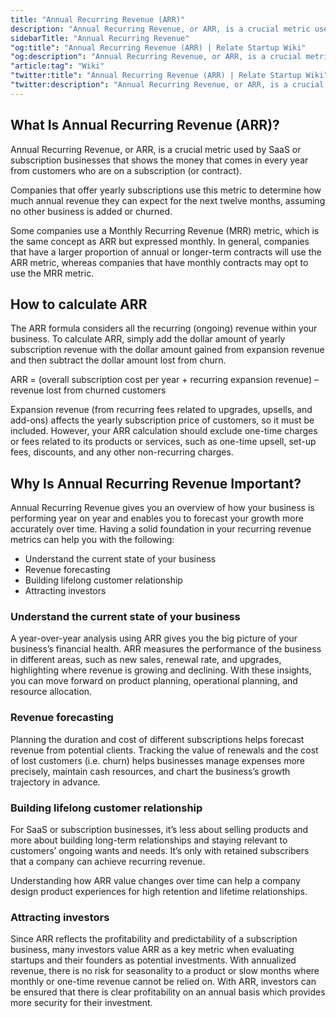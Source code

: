 ```yaml
---
title: "Annual Recurring Revenue (ARR)"
description: "Annual Recurring Revenue, or ARR, is a crucial metric used by SaaS or subscription businesses that shows the money that comes in every year from customers who are on a subscription (or contract)."
sidebarTitle: "Annual Recurring Revenue"
"og:title": "Annual Recurring Revenue (ARR) | Relate Startup Wiki"
"og:description": "Annual Recurring Revenue, or ARR, is a crucial metric used by SaaS or subscription businesses that shows the money that comes in every year from customers who are on a subscription (or contract)."
"article:tag": "Wiki"
"twitter:title": "Annual Recurring Revenue (ARR) | Relate Startup Wiki"
"twitter:description": "Annual Recurring Revenue, or ARR, is a crucial metric used by SaaS or subscription businesses that shows the money that comes in every year from customers who are on a subscription (or contract)."
---
```


## What Is Annual Recurring Revenue (ARR)?
Annual Recurring Revenue, or ARR, is a crucial metric used by SaaS or subscription businesses that shows the money that comes in every year from customers who are on a subscription (or contract).

Companies that offer yearly subscriptions use this metric to determine how much annual revenue they can expect for the next twelve months, assuming no other business is added or churned.

Some companies use a Monthly Recurring Revenue (MRR) metric, which is the same concept as ARR but expressed monthly. In general, companies that have a larger proportion of annual or longer-term contracts will use the ARR metric, whereas companies that have monthly contracts may opt to use the MRR metric.

## How to calculate ARR
The ARR formula considers all the recurring (ongoing) revenue within your business. To calculate ARR, simply add the dollar amount of yearly subscription revenue with the dollar amount gained from expansion revenue and then subtract the dollar amount lost from churn.

ARR = (overall subscription cost per year + recurring expansion revenue) – revenue lost from churned customers

Expansion revenue (from recurring fees related to upgrades, upsells, and add-ons) affects the yearly subscription price of customers, so it must be included. However, your ARR calculation should exclude one-time charges or fees related to its products or services, such as one-time upsell, set-up fees, discounts, and any other non-recurring charges.

## Why Is Annual Recurring Revenue Important?  
Annual Recurring Revenue gives you an overview of how your business is performing year on year and enables you to forecast your growth more accurately over time. Having a solid foundation in your recurring revenue metrics can help you with the following:
- Understand the current state of your business
- Revenue forecasting
- Building lifelong customer relationship
- Attracting investors

### Understand the current state of your business
A year-over-year analysis using ARR gives you the big picture of your business’s financial health. ARR measures the performance of the business in different areas, such as new sales, renewal rate, and upgrades, highlighting where revenue is growing and declining. With these insights, you can move forward on product planning, operational planning, and resource allocation.
### Revenue forecasting
Planning the duration and cost of different subscriptions helps forecast revenue from potential clients. Tracking the value of renewals and the cost of lost customers (i.e. churn) helps businesses manage expenses more precisely, maintain cash resources, and chart the business’s growth trajectory in advance.
### Building lifelong customer relationship
For SaaS or subscription businesses, it’s less about selling products and more about building long-term relationships and staying relevant to customers’ ongoing wants and needs. It’s only with retained subscribers that a company can achieve recurring revenue. 

Understanding how ARR value changes over time can help a company design product experiences for high retention and lifetime relationships.
### Attracting investors
Since ARR reflects the profitability and predictability of a subscription business, many investors value ARR as a key metric when evaluating startups and their founders as potential investments. With annualized revenue, there is no risk for seasonality to a product or slow months where monthly or one-time revenue cannot be relied on. With ARR, investors can be ensured that there is clear profitability on an annual basis which provides more security for their investment.


